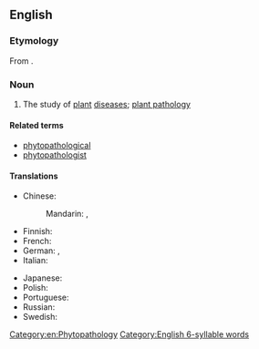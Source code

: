 ==English==
{{wikipedia}}

===Etymology===
From {{affix|en|phyto-|pathology}}.

===Noun===
{{en-noun|-}}

# The study of [[plant]] [[disease]]s; [[plant pathology]]

====Related terms====
* [[phytopathological]]
* [[phytopathologist]]

====Translations====
{{trans-top|study of plant diseases}}
* Chinese:
*: Mandarin: {{t|cmn|植物病理學}}, {{t|cmn|植物病理学|tr=zhíwù bìnglǐxué}}
* Finnish: {{t+|fi|fytopatologia}}
* French: {{t+|fr|phytopathologie|f}}
* German: {{t+|de|Phytopathologie|f}}, {{t|de|Pflanzenpathologie|f}}
* Italian: {{t+|it|fitopatologia|f}}
{{trans-mid}}
* Japanese: {{t|ja|植物病理学|tr=しょくぶつびょうりがく, shokubutsu byōrigaku}}
* Polish: {{t+|pl|fitopatologia|f}}
* Portuguese: {{t|pt|fitopatologia|f}}
* Russian: {{t+|ru|фитопатоло́гия|f}}
* Swedish: {{t|sv|växtpatologi|c}}
{{trans-bottom}}

[[Category:en:Phytopathology]]
[[Category:English 6-syllable words]]